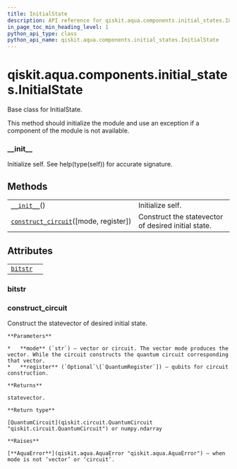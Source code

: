 ```yaml
---
title: InitialState
description: API reference for qiskit.aqua.components.initial_states.InitialState
in_page_toc_min_heading_level: 1
python_api_type: class
python_api_name: qiskit.aqua.components.initial_states.InitialState
---
```


# qiskit.aqua.components.initial\_states.InitialState

<Class id="qiskit.aqua.components.initial_states.InitialState" isDedicatedPage={true} github="https://github.com/qiskit-community/qiskit-aqua/tree/stable/0.9/qiskit/aqua/components/initial_states/initial_state.py" signature="InitialState" modifiers="class">
  Base class for InitialState.

  This method should initialize the module and use an exception if a component of the module is not available.

  ### \_\_init\_\_

  <Function id="qiskit.aqua.components.initial_states.InitialState.__init__" signature="__init__()" modifiers="abstract">
    Initialize self. See help(type(self)) for accurate signature.
  </Function>

  ## Methods

  |                                                                                                                                                                                        |                                                     |
  | -------------------------------------------------------------------------------------------------------------------------------------------------------------------------------------- | --------------------------------------------------- |
  | [`__init__`](#qiskit.aqua.components.initial_states.InitialState.__init__ "qiskit.aqua.components.initial_states.InitialState.__init__")()                                             | Initialize self.                                    |
  | [`construct_circuit`](#qiskit.aqua.components.initial_states.InitialState.construct_circuit "qiskit.aqua.components.initial_states.InitialState.construct_circuit")(\[mode, register]) | Construct the statevector of desired initial state. |

  ## Attributes

  |                                                                                                                                    |   |
  | ---------------------------------------------------------------------------------------------------------------------------------- | - |
  | [`bitstr`](#qiskit.aqua.components.initial_states.InitialState.bitstr "qiskit.aqua.components.initial_states.InitialState.bitstr") |   |

  ### bitstr

  <Attribute id="qiskit.aqua.components.initial_states.InitialState.bitstr" />

  ### construct\_circuit

  <Function id="qiskit.aqua.components.initial_states.InitialState.construct_circuit" signature="construct_circuit(mode='circuit', register=None)" modifiers="abstract">
    Construct the statevector of desired initial state.

    **Parameters**

    *   **mode** (`str`) – vector or circuit. The vector mode produces the vector. While the circuit constructs the quantum circuit corresponding that vector.
    *   **register** (`Optional`\[`QuantumRegister`]) – qubits for circuit construction.

    **Returns**

    statevector.

    **Return type**

    [QuantumCircuit](qiskit.circuit.QuantumCircuit "qiskit.circuit.QuantumCircuit") or numpy.ndarray

    **Raises**

    [**AquaError**](qiskit.aqua.AquaError "qiskit.aqua.AquaError") – when mode is not ‘vector’ or ‘circuit’.
  </Function>
</Class>

